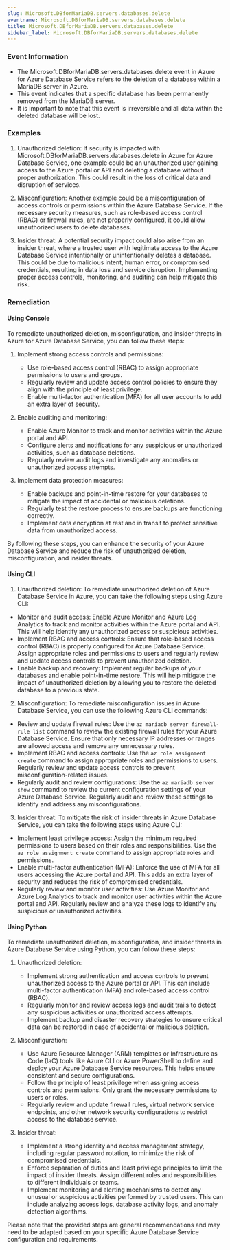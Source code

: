 ```yaml
--- 
slug: Microsoft.DBforMariaDB.servers.databases.delete
eventname: Microsoft.DBforMariaDB.servers.databases.delete
title: Microsoft.DBforMariaDB.servers.databases.delete
sidebar_label: Microsoft.DBforMariaDB.servers.databases.delete
---
```

                       
### Event Information

- The Microsoft.DBforMariaDB.servers.databases.delete event in Azure for Azure Database Service refers to the deletion of a database within a MariaDB server in Azure.
- This event indicates that a specific database has been permanently removed from the MariaDB server.
- It is important to note that this event is irreversible and all data within the deleted database will be lost.


### Examples

1. Unauthorized deletion: If security is impacted with Microsoft.DBforMariaDB.servers.databases.delete in Azure for Azure Database Service, one example could be an unauthorized user gaining access to the Azure portal or API and deleting a database without proper authorization. This could result in the loss of critical data and disruption of services.

2. Misconfiguration: Another example could be a misconfiguration of access controls or permissions within the Azure Database Service. If the necessary security measures, such as role-based access control (RBAC) or firewall rules, are not properly configured, it could allow unauthorized users to delete databases.

3. Insider threat: A potential security impact could also arise from an insider threat, where a trusted user with legitimate access to the Azure Database Service intentionally or unintentionally deletes a database. This could be due to malicious intent, human error, or compromised credentials, resulting in data loss and service disruption. Implementing proper access controls, monitoring, and auditing can help mitigate this risk.

### Remediation

#### Using Console

To remediate unauthorized deletion, misconfiguration, and insider threats in Azure for Azure Database Service, you can follow these steps:

1. Implement strong access controls and permissions:
   - Use role-based access control (RBAC) to assign appropriate permissions to users and groups.
   - Regularly review and update access control policies to ensure they align with the principle of least privilege.
   - Enable multi-factor authentication (MFA) for all user accounts to add an extra layer of security.

2. Enable auditing and monitoring:
   - Enable Azure Monitor to track and monitor activities within the Azure portal and API.
   - Configure alerts and notifications for any suspicious or unauthorized activities, such as database deletions.
   - Regularly review audit logs and investigate any anomalies or unauthorized access attempts.

3. Implement data protection measures:
   - Enable backups and point-in-time restore for your databases to mitigate the impact of accidental or malicious deletions.
   - Regularly test the restore process to ensure backups are functioning correctly.
   - Implement data encryption at rest and in transit to protect sensitive data from unauthorized access.

By following these steps, you can enhance the security of your Azure Database Service and reduce the risk of unauthorized deletion, misconfiguration, and insider threats.

#### Using CLI

1. Unauthorized deletion: To remediate unauthorized deletion of Azure Database Service in Azure, you can take the following steps using Azure CLI:

- Monitor and audit access: Enable Azure Monitor and Azure Log Analytics to track and monitor activities within the Azure portal and API. This will help identify any unauthorized access or suspicious activities.
- Implement RBAC and access controls: Ensure that role-based access control (RBAC) is properly configured for Azure Database Service. Assign appropriate roles and permissions to users and regularly review and update access controls to prevent unauthorized deletion.
- Enable backup and recovery: Implement regular backups of your databases and enable point-in-time restore. This will help mitigate the impact of unauthorized deletion by allowing you to restore the deleted database to a previous state.

2. Misconfiguration: To remediate misconfiguration issues in Azure Database Service, you can use the following Azure CLI commands:

- Review and update firewall rules: Use the `az mariadb server firewall-rule list` command to review the existing firewall rules for your Azure Database Service. Ensure that only necessary IP addresses or ranges are allowed access and remove any unnecessary rules.
- Implement RBAC and access controls: Use the `az role assignment create` command to assign appropriate roles and permissions to users. Regularly review and update access controls to prevent misconfiguration-related issues.
- Regularly audit and review configurations: Use the `az mariadb server show` command to review the current configuration settings of your Azure Database Service. Regularly audit and review these settings to identify and address any misconfigurations.

3. Insider threat: To mitigate the risk of insider threats in Azure Database Service, you can take the following steps using Azure CLI:

- Implement least privilege access: Assign the minimum required permissions to users based on their roles and responsibilities. Use the `az role assignment create` command to assign appropriate roles and permissions.
- Enable multi-factor authentication (MFA): Enforce the use of MFA for all users accessing the Azure portal and API. This adds an extra layer of security and reduces the risk of compromised credentials.
- Regularly review and monitor user activities: Use Azure Monitor and Azure Log Analytics to track and monitor user activities within the Azure portal and API. Regularly review and analyze these logs to identify any suspicious or unauthorized activities.

#### Using Python

To remediate unauthorized deletion, misconfiguration, and insider threats in Azure Database Service using Python, you can follow these steps:

1. Unauthorized deletion:
   - Implement strong authentication and access controls to prevent unauthorized access to the Azure portal or API. This can include multi-factor authentication (MFA) and role-based access control (RBAC).
   - Regularly monitor and review access logs and audit trails to detect any suspicious activities or unauthorized access attempts.
   - Implement backup and disaster recovery strategies to ensure critical data can be restored in case of accidental or malicious deletion.

2. Misconfiguration:
   - Use Azure Resource Manager (ARM) templates or Infrastructure as Code (IaC) tools like Azure CLI or Azure PowerShell to define and deploy your Azure Database Service resources. This helps ensure consistent and secure configurations.
   - Follow the principle of least privilege when assigning access controls and permissions. Only grant the necessary permissions to users or roles.
   - Regularly review and update firewall rules, virtual network service endpoints, and other network security configurations to restrict access to the database service.

3. Insider threat:
   - Implement a strong identity and access management strategy, including regular password rotation, to minimize the risk of compromised credentials.
   - Enforce separation of duties and least privilege principles to limit the impact of insider threats. Assign different roles and responsibilities to different individuals or teams.
   - Implement monitoring and alerting mechanisms to detect any unusual or suspicious activities performed by trusted users. This can include analyzing access logs, database activity logs, and anomaly detection algorithms.

Please note that the provided steps are general recommendations and may need to be adapted based on your specific Azure Database Service configuration and requirements.


 